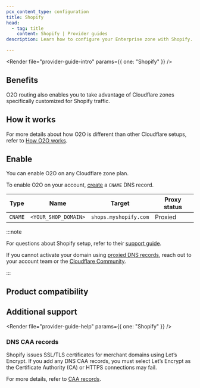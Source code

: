 ```yaml
---
pcx_content_type: configuration
title: Shopify
head:
  - tag: title
    content: Shopify | Provider guides
description: Learn how to configure your Enterprise zone with Shopify.

---
```



<Render file="provider-guide-intro" params={{ one: "Shopify" }} />

## Benefits

O2O routing also enables you to take advantage of Cloudflare zones specifically customized for Shopify traffic.

## How it works

For more details about how O2O is different than other Cloudflare setups, refer to [How O2O works](/cloudflare-for-platforms/cloudflare-for-saas/saas-customers/how-it-works/).

## Enable

You can enable O2O on any Cloudflare zone plan.

To enable O2O on your account, [create](/dns/manage-dns-records/how-to/create-dns-records/#create-dns-records) a `CNAME` DNS record.

| Type    | Name                 | Target                | Proxy status |
| ------- | -------------------- | --------------------- | ------------ |
| `CNAME` | `<YOUR_SHOP_DOMAIN>` | `shops.myshopify.com` | Proxied      |

:::note


For questions about Shopify setup, refer to their [support guide](https://help.shopify.com/en/manual/domains/add-a-domain/connecting-domains/connect-domain-manual).

If you cannot activate your domain using [proxied DNS records](/dns/manage-dns-records/reference/proxied-dns-records/), reach out to your account team or the [Cloudflare Community](https://community.cloudflare.com).


:::

## Product compatibility

<Render file="provider-guide-compatibility" />

## Additional support

<Render file="provider-guide-help" params={{ one: "Shopify" }} />

### DNS CAA records

Shopify issues SSL/TLS certificates for merchant domains using Let’s Encrypt. If you add any DNS CAA records, you must select Let’s Encrypt as the Certificate Authority (CA) or HTTPS connections may fail.

For more details, refer to [CAA records](/ssl/edge-certificates/caa-records/#caa-records-added-by-cloudflare).
